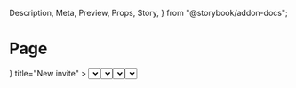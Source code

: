   Description,
  Meta,
  Preview,
  Props,
  Story,
} from "@storybook/addon-docs";

<Meta component={Page} title="Components / Structure / Page" />

# Page

<Description of={Page} />

<Preview withToolbar>
  <Story name="Example">
    <Page
      breadcrumbs={[{ content: "Invites", url: "/invites" }]}
      tabs={
        <Tabs
          selected={0}
          tabs={[
            { content: "Single invite", id: "1" },
            { content: "Group invite", id: "2" },
          ]}
        />
      }
      title="New invite"
    >
      <FormLayout>
        <Select
          label="Visitor type"
          options={["Visitor", "Interview", "Meeting"]}
          required
        />
        <TextField label="Full name" />
        <TextField label="Private notes" multiline={3} />
        <Stack distribution="equalSpacing">
          <ButtonGroup>
            <Button>Invite</Button>
            <Button outline>Invite and add another</Button>
          </ButtonGroup>
          <Button plain>Cancel</Button>
        </Stack>
      </FormLayout>
    </Page>
  </Story>
</Preview>

<Props of={Page} />

## Usage

### Default page

Use for detail pages, which should have pagination and breadcrumbs, and also often have
several actions.

### Page with breadcrumb

Use when you want to present the user with a quick way to navigate where they came from.

<Preview>
  <Story name="Page with breadcrumb">
    <Page
      breadcrumbs={[{ content: "Invites", url: "/invites" }]}
      title="New invite"
    />
  </Story>
</Preview>

### Page with breadcrumb and custom title

Use when you need a more complex title. The example is presented here with the back button
and icon to illustrate responsive behavior and alignment.

<Preview>
  <Story name="Page with breadcrumb and custom title">
    <Page
      breadcrumbs={[{ content: "Apps", url: "/apps" }]}
      title={
        <Stack alignment="center" spacing="loose" wrap={false}>
          <img
            alt=""
            height={53}
            src="https://via.placeholder.com/53x53"
            width={53}
          />
          <Stack spacing="none" vertical>
            <Stack alignment="baseline">
              <DisplayText element="h1" size="large">
                Bindle
              </DisplayText>
              <Heading secondary>by Envoy</Heading>
            </Stack>
            <DisplayText secondary size="small">
              Turn health information into entry passes to reopen your office
              with confidence
            </DisplayText>
          </Stack>
        </Stack>
      }
    />
  </Story>
</Preview>

### Page with title action

Use when exposing additional components on the right of the page title.

<Preview>
  <Story name="Page with title action">
    <Page
      title="10 visitors"
      titleAction={
        <Stack spacing="extraLoose">
          <TextField label="Search" type="search" />
          <Button>New visitor</Button>
        </Stack>
      }
    />
  </Story>
</Preview>

### Standalone page

When building a standalone app, page gets rounded borders and a background wrapper.

<Preview>
  <Story name="Standalone">
    <EmbeddedContext.Provider value={false}>
      <Page title="Standalone page" />
    </EmbeddedContext.Provider>
  </Story>
</Preview>

### Without title

When building an embedded plugin, omit the entire title prop to remove the header. Any
breadcrumb and title actions that you define will not be rendered too.

<Preview>
  <Story name="Without title">
    <Page>
      <FormLayout>
        <Select
          label="Visitor type"
          options={["Visitor", "Interview", "Meeting"]}
          required
        />
      </FormLayout>
    </Page>
  </Story>
</Preview>

### Transparent page

An alternate variant of pages are the transparent pages, typically found on pages where
the primary intent is data display. These pages will not be wrapped in a shadowed white
background.

<Preview>
  <Story name="Transparent">
    <div style={{ backgroundColor: "#f6f6f9" }}>
      <Page
        title="Deliveries analytics"
        titleAction={
          <Stack alignment="trailing">
            <Select
              label="Delivery area"
              labelHidden
              options={["All delivery areas"]}
            />
            <Select label="Date range" labelHidden options={["Last 7 days"]} />
            <Button outline>Export</Button>
          </Stack>
        }
        transparent
      >
        <Stack distribution="fillEvenly" spacing="extraLoose">
          <Stack distribution="fillEvenly" spacing="extraLoose" wrap={false}>
            <Card shadow>
              <Stack vertical>
                <Heading element="h3" secondary>
                  Deliveries scanned
                </Heading>
                <DisplayText secondary size="extraLarge">
                  57
                </DisplayText>
              </Stack>
            </Card>
            <Card shadow>
              <Stack vertical>
                <Heading element="h3" secondary>
                  Avg deliveries/week
                </Heading>
                <DisplayText secondary size="extraLarge">
                  57
                </DisplayText>
              </Stack>
            </Card>
          </Stack>
          <Stack distribution="fillEvenly" spacing="extraLoose" wrap={false}>
            <Card shadow>
              <Stack vertical>
                <Heading element="h3" secondary>
                  Total hours saved
                </Heading>
                <DisplayText secondary size="extraLarge">
                  50
                </DisplayText>
              </Stack>
            </Card>
            <Card shadow>
              <Stack vertical>
                <Heading element="h3" secondary>
                  Avg time to pick-up
                </Heading>
                <DisplayText secondary size="extraLarge">
                  35h:45m
                </DisplayText>
              </Stack>
            </Card>
          </Stack>
        </Stack>
      </Page>
    </div>
  </Story>
</Preview>
